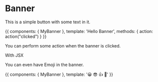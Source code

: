 
<Meta title="MDX|Banner" component={MyBanner} />

# Banner

<Props of={MyBanner} />

This is a simple button with some text in it.

<Preview>
  <Story name="With Text">
    {{
        components: { MyBanner },
        template: '<my-banner @click="action">Hello Banner</my-banner>',
        methods: { action: action("clicked") }
    }}
  </Story>
</Preview>

You can perform some action when the banner is clicked.

<Preview>
  <RMyBanner onClick={linkTo('Banner', 'With Some Emoji')}>With JSX</RMyBanner>
</Preview>

You can even have Emoji in the banner.

<Preview>
  <Story name="With Some Emoji">
    {{
        components: { MyBanner },
        template: '<my-banner>😀 😎 👍 💯</my-banner>'
    }}
  </Story>
</Preview>

